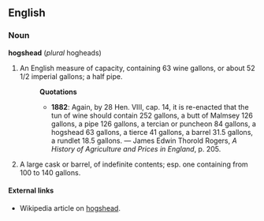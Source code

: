 ==English==
===Noun===
'''hogshead''' (''plural'' hogheads)
#An English measure of capacity, containing 63 wine gallons, or about 52 1/2 imperial gallons; a half pipe.
#:'''Quotations'''
#:*'''1882''': Again, by 28 Hen. VIII, cap. 14, it is re-enacted that the tun of wine should contain 252 gallons, a butt of Malmsey 126 gallons, a pipe 126 gallons, a tercian or puncheon 84 gallons, a hogshead 63 gallons, a tierce 41 gallons, a barrel 31.5 gallons, a rundlet 18.5 gallons. &mdash; James Edwin Thorold Rogers, ''A History of Agriculture and Prices in England'', p. 205.
# A large cask or barrel, of indefinite contents; esp. one containing from 100 to 140 gallons.
====External links====
* Wikipedia article on [[w:hogshead|hogshead]].